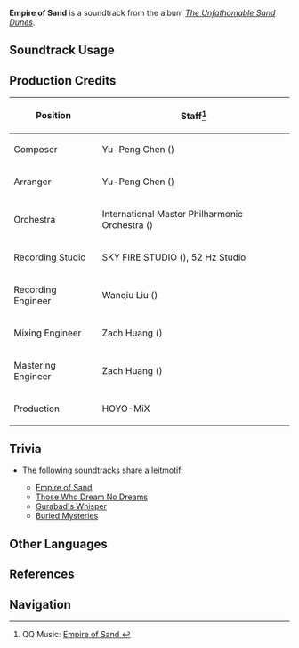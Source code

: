 {{Soundtrack Infobox
|image          = The Unfathomable Sand Dunes.png
|album          = The Unfathomable Sand Dunes
|disc           = 1
|number         = 34
|featured       = 
|featured2      = 
|featured3      = 
|featured_disc  = 
|featured_disc2 = 
|featured_disc3 = 
|youtube_id     = NWeOLrWL8T8
|spotify_id     = 3e7AgiCxGQabaPLHUvxqft
|previous       = Kingdom of Dust
|next           = Spice Road
}}
'''Empire of Sand''' is a soundtrack from the album ''[[The Unfathomable Sand Dunes]]''.

==Soundtrack Usage==
{{Soundtrack Usage
|quest    = 
|location = Desert of Hadramaveth//day, [[Sandstorm in the Desert of Hadramaveth|intense sandstorm]]
|domain   = 
}}

==Production Credits==
{| class="wikitable"
! Position
! Staff<ref>QQ Music: [https://y.qq.com/n/ryqq/songDetail/004dEig53Zgefz Empire of Sand {{zh|黄砂为衾}}]</ref>
|-
! Composer
| Yu-Peng Chen ({{zh|陈致逸}})
|-
! Arranger
| Yu-Peng Chen ({{zh|陈致逸}})
|-
! Orchestra
| International Master Philharmonic Orchestra ({{zh|国际首席爱乐乐团}})
|-
! Recording Studio
| SKY FIRE STUDIO ({{zh|九紫天诚录音棚}}), 52&nbsp;Hz Studio
|-
! Recording Engineer
| Wanqiu Liu ({{zh|刘婉秋}})
|-
! Mixing Engineer
| Zach Huang ({{zh|黄巍}})
|-
! Mastering Engineer
| Zach Huang ({{zh|黄巍}})
|-
! Production
| HOYO-MiX
|}
<!--
==Gallery==
<gallery>
</gallery>
-->

==Trivia==
* <section begin="HadramavethLeitmotif2" />The following soundtracks share a leitmotif:
** [[Empire of Sand]]
** [[Those Who Dream No Dreams]]
** [[Gurabad's Whisper]]
** [[Buried Mysteries]] <section end="HadramavethLeitmotif2" />

==Other Languages==
{{Other Languages
|en      = Empire of Sand
|zhs     = 黄砂为衾
|zhs_rm  = Huángshā wèi Qīn
|zht     = 黃砂為衾
|zht_rm  = Huángshā wèi Qīn
|zh_tl   = The Golden Sands as a Quilt
|ja      = 砂纏う肌
|ja_rm   = Sunamatou Hada
|ja_tl   = 
}}

==References==
{{Reflist}}

==Navigation==
{{Soundtrack Navbox|The Unfathomable Sand Dunes}}